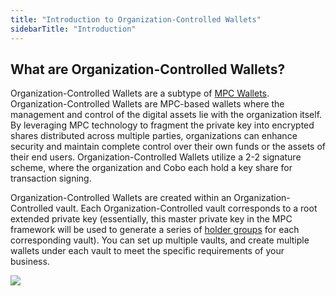 ```yaml
---
title: "Introduction to Organization-Controlled Wallets"
sidebarTitle: "Introduction"
---
```


## What are Organization-Controlled Wallets?

Organization-Controlled Wallets are a subtype of [MPC Wallets](/en/portal/mpc-wallets/introduction). Organization-Controlled Wallets are MPC-based wallets where the management and control of the digital assets lie with the organization itself. By leveraging MPC technology to fragment the private key into encrypted shares distributed across multiple parties, organizations can enhance security and maintain complete control over their own funds or the assets of their end users. Organization-Controlled Wallets utilize a 2-2 signature scheme, where the organization and Cobo each hold a key share for transaction signing.

Organization-Controlled Wallets are created within an Organization-Controlled vault. Each Organization-Controlled vault corresponds to a root extended private key (essentially, this master private key in the MPC framework will be used to generate a series of [holder groups](/en/portal/mpc-wallets/ocw/create-key-share-groups) for each corresponding vault). You can set up multiple vaults, and create multiple wallets under each vault to meet the specific requirements of your business.

<img src="/en/images/mpc-wallet/OCW.svg"/>